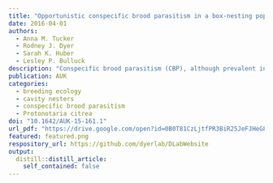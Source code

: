 ```yaml
---
title: "Opportunistic conspecific brood parasitism in a box-nesting population of Prothonotary Warblers (Protonotaria citrea)"
date: 2016-04-01
authors:
  - Anna M. Tucker
  - Rodney J. Dyer
  - Sarah K. Huber
  - Lesley P. Bulluck
description: "Conspecific brood parasitism (CBP), although prevalent in some avian taxa, is easily overlooked when it occurs in low frequencies, and therefore the ecology of this behavior has only occasionally been described in passerines. We describe the occurrence of CBP in a population of Prothonotary Warblers (Protonotaria citrea) breeding in nest boxes, demonstrate associated fitness costs, and investigate parasite strategy. We genotyped individuals at 6 microsatellite loci and used Cervus software to determine log-likelihood of maternity (LOD scores) for offspring and social mothers. We set critical cutoff LOD scores at 95% confidence for exclusion of the social mother and assignment of a parasite mother from the breeding population. Of 805 nestlings (233 family groups during 2009-2013), we found that 12.7% had genotypes that were incompatible with their social mother. Females with unrelated nestlings (hosts) fledged fewer biological offspring within the host year than nonhost females despite fledging more total offspring, but being a host was not significantly associated with total reproductive success over 5 yr of breeding. We were able to identify only similar to 30% of parasite females, which suggests that the majority of parasites may be floaters (i.e. non-nesters) in the population or nesting in nearby natural cavities. We found no evidence of host selection based on host age, arrival at the breeding site, or nest-box productivity in the previous year. This opportunistic behavior is likely facilitated by the nesting ecology of this population, in that nest sites are limited, conspicuous, and relatively dense. Future studies investigating CBP in populations using natural cavities can help elucidate the drivers of this behavior."
publication: AUK
categories: 
  - breeding ecology
  - cavity nesters
  - conspecific brood parasitism
  - Protonotaria citrea
doi: "10.1642/AUK-15-161.1"
url_pdf: "https://drive.google.com/open?id=0B0T81CzLjtfPR3BiR25JeFJHeG8"
featured: featured.png
respository_url: https://github.com/dyerlab/DLabWebsite
output:
  distill::distill_article:
    self_contained: false
---
```


